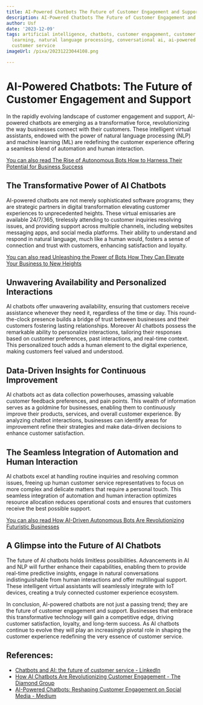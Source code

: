 ```yaml
---
title: AI-Powered Chatbots The Future of Customer Engagement and Support
description: AI-Powered Chatbots The Future of Customer Engagement and Support
author: Usf
date: '2023-12-09'
tags: artificial intelligence, chatbots, customer engagement, customer support, machine
  learning, natural language processing, conversational ai, ai-powered support, ai-powered
  customer service
imageUrl: /pixa/20231223044108.png

---
```

#  AI-Powered Chatbots:  The Future of Customer Engagement and Support

In the rapidly evolving landscape of customer engagement and support,  AI-powered chatbots are emerging as a transformative force, revolutionizing the  way businesses connect with their customers. These intelligent virtual assistants, endowed with the power of natural language processing (NLP) and  machine learning (ML) are redefining  the customer experience offering a seamless blend of automation and human  interaction.

[You can also read The Rise of  Autonomous Bots How to Harness Their Potential for Business Success](The%20Rise%20of%20Autonomous%20Bots%20How%20to%20Harness%20Their%20Potential%20for%20Business%20Success)


## The Transformative Power of AI Chatbots

AI-powered chatbots are not merely sophisticated software programs; they are strategic partners in digital transformation elevating customer experiences to unprecedented  heights. These virtual emissaries are available 24/7/365,  tirelessly attending to customer inquiries resolving issues, and providing support across multiple channels, including websites messaging apps, and social media platforms.  Their ability to understand and respond  in  natural language, much like a human would, fosters a sense of connection and trust with customers, enhancing satisfaction  and loyalty.

[You can also  read Unleashing the Power  of Bots How They Can Elevate Your Business to New Heights](Unleashing%20the%20Power%20of%20Bots%20How%20They%20Can%20Elevate%20Your%20Business%20to%20New%20Heights)


## Unwavering Availability and Personalized Interactions

AI  chatbots offer unwavering availability, ensuring that customers receive  assistance whenever they need it, regardless of the time or day. This round-the-clock presence builds a bridge of trust  between businesses and their customers fostering lasting relationships. Moreover AI chatbots possess the  remarkable ability to personalize interactions, tailoring their responses based  on customer preferences, past interactions, and real-time  context. This personalized touch adds a human element to the  digital experience, making customers feel valued and understood.

## Data-Driven Insights for Continuous Improvement

AI chatbots act as data collection powerhouses, amassing valuable customer feedback preferences, and pain points. This wealth of  information serves as a goldmine for  businesses, enabling them to continuously  improve their products, services, and overall customer experience. By analyzing chatbot interactions, businesses  can identify areas for  improvement refine their  strategies and make data-driven decisions to enhance customer satisfaction.

## The Seamless  Integration of Automation and Human Interaction

AI chatbots  excel at handling routine inquiries and resolving common issues, freeing up human customer  service  representatives to  focus on more complex and delicate matters that require a personal touch. This seamless integration of automation and human interaction optimizes resource  allocation reduces operational costs and ensures that customers receive the best possible support.

[You can also read How AI-Driven Autonomous Bots Are Revolutionizing Futuristic Businesses](How%20AI-Driven%20Autonomous%20Bots%20Are%20Revolutionizing%20Futuristic%20Businesses)


## A Glimpse into the Future of AI Chatbots

The future of AI chatbots holds  limitless possibilities.  Advancements in AI and NLP will further enhance their capabilities, enabling them  to provide real-time predictive insights, engage in natural  conversations indistinguishable from human  interactions and offer multilingual support. These intelligent virtual assistants will seamlessly  integrate with IoT devices, creating a truly connected customer experience ecosystem.

In conclusion,  AI-powered chatbots are not just  a passing trend;  they are  the future of customer engagement and support. Businesses that  embrace this transformative technology  will gain  a competitive edge, driving customer satisfaction, loyalty, and long-term success. As AI chatbots  continue to evolve  they will play an increasingly pivotal role in shaping the customer experience  redefining the very essence of customer service.

## References:
- [Chatbots and AI: the future of customer service - LinkedIn](https://www.linkedin.com/pulse/chatbots-ai-future-customer-service-martekings)
- [How AI Chatbots Are Revolutionizing Customer Engagement - The Diamond Group](https://www.diamond-group.co/blog/how-ai-chatbots-are-revolutionizing-customer-engagement)
- [AI-Powered Chatbots: Reshaping Customer Engagement on Social Media - Medium](https://medium.com/@fm483756/ai-powered-chatbots-reshaping-customer-engagement-on-social-media-c3c763c0a680)
